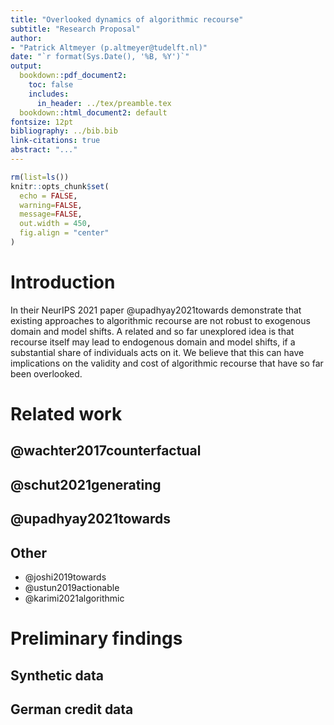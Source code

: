 ```yaml
---
title: "Overlooked dynamics of algorithmic recourse"
subtitle: "Research Proposal"
author:
- "Patrick Altmeyer (p.altmeyer@tudelft.nl)"
date: "`r format(Sys.Date(), '%B, %Y')`"
output: 
  bookdown::pdf_document2: 
    toc: false
    includes:
      in_header: ../tex/preamble.tex
  bookdown::html_document2: default
fontsize: 12pt
bibliography: ../bib.bib
link-citations: true
abstract: "..."
---
```


```r
rm(list=ls())
knitr::opts_chunk$set(
  echo = FALSE,
  warning=FALSE,
  message=FALSE,
  out.width = 450,
  fig.align = "center"
)
```

# Introduction

In their NeurIPS 2021 paper @upadhyay2021towards demonstrate that existing approaches to algorithmic recourse are not robust to exogenous domain and model shifts. A related and so far unexplored idea is that recourse itself may lead to endogenous domain and model shifts, if a substantial share of individuals acts on it. We believe that this can have implications on the validity and cost of algorithmic recourse that have so far been overlooked. 

# Related work

## @wachter2017counterfactual

## @schut2021generating

## @upadhyay2021towards

## Other

- @joshi2019towards
- @ustun2019actionable
- @karimi2021algorithmic

# Preliminary findings

## Synthetic data

## German credit data




